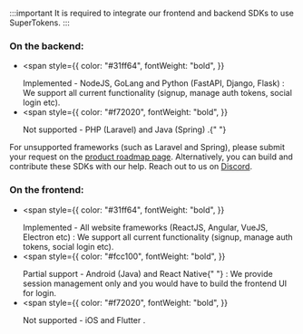 :::important
It is required to integrate our frontend and backend SDKs to use SuperTokens.
:::

### On the backend:

- <span
    style={{
      color: "#31ff64",
      fontWeight: "bold",
    }}
  >
    Implemented - NodeJS, GoLang and Python (FastAPI, Django, Flask)
  </span>
  : We support all current functionality (signup, manage auth tokens, social
  login etc).
- <span
    style={{
      color: "#f72020",
      fontWeight: "bold",
    }}
  >
    Not supported - PHP (Laravel) and Java (Spring)
  </span>
  .{" "}

For unsupported frameworks (such as Laravel and Spring), please submit your request on the [product roadmap page](https://supertokens.com/product-roadmap). Alternatively, you can build and contribute these SDKs with our help. Reach out to us on [Discord](https://supertokens.com/discord).

### On the frontend:

- <span
    style={{
      color: "#31ff64",
      fontWeight: "bold",
    }}
  >
    Implemented - All website frameworks (ReactJS, Angular, VueJS, Electron etc)
  </span>
  : We support all current functionality (signup, manage auth tokens, social
  login etc).
- <span
    style={{
      color: "#fcc100",
      fontWeight: "bold",
    }}
  >
    Partial support - Android (Java) and React Native{" "}
  </span>
  : We provide session management only and you would have to build the frontend
  UI for login.
- <span
    style={{
      color: "#f72020",
      fontWeight: "bold",
    }}
  >
    Not supported - iOS and Flutter
  </span>
  .

